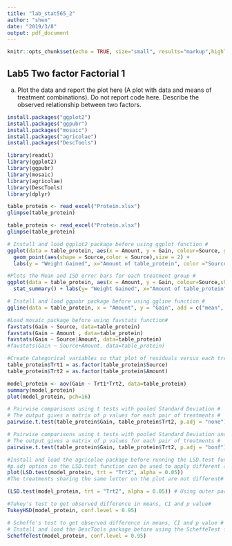 ```yaml
---
title: "lab_stat565_2"
author: "shen"
date: "2019/3/8"
output: pdf_document
---
```


```r
knitr::opts_chunk$set(echo = TRUE, size="small", results="markup",highlight=T)
```

## Lab5 Two factor Factorial 1

(a) Plot the data and report the plot here (A plot with data and means of treatment combinations). Do not report code here. Describe the observed relationship between two factors.

```r
install.packages("ggplot2")
install.packages("ggpubr")
install.packages("mosaic")
install.packages("agricolae")
install.packages("DescTools")
```

```r
library(readxl)
library(ggplot2)
library(ggpubr)
library(mosaic)
library(agricolae)
library(DescTools)
library(dplyr)
```

```r
table_protein <- read_excel("Protein.xlsx")
glimpse(table_protein)
```



```r
table_protein <- read_excel("Protein.xlsx")
glimpse(table_protein)

# Install and load ggplot2 package before using ggplot function #
ggplot(data = table_protein, aes(x = Amount, y = Gain, colour=Source, group=Source))+ 
  geom_point(aes(shape = Source,color = Source),size = 2) + 
  labs(y = "Weight Gained", x="Amount of table_protein", color ="Source of table_protein", shape ="Source of table_protein")

#Plots the Mean and 1SD error bars for each treatment group #
ggplot(data = table_protein, aes(x = Amount, y = Gain, colour=Source,shape = Source, group=Source)) +
  stat_summary() + labs(y= "Weight Gained", x="Amount of table_protein", color="Source", shape="Source")

# Install and load ggpubr package before using ggline function # 
ggline(data = table_protein, x = "Amount", y = "Gain", add = c("mean", "jitter"),shape= "Source",  color = "Source", linetype = "Source", ylab= "Weight Gained", xlab="Amount of table_protein")

#Load mosaic package before using favstats function#
favstats(Gain ~ Source, data=table_protein)
favstats(Gain ~ Amount , data=table_protein)
favstats(Gain ~ Source|Amount, data=table_protein)
#favstats(Gain ~ Source+Amount, data=table_protein)

#Create Categorical variables so that plot of residuals versus each treatment combination can be obtained using plot function with the fitted model later #
table_protein$Trt1 = as.factor(table_protein$Source)
table_protein$Trt2 = as.factor(table_protein$Amount)

model_protein <- aov(Gain ~ Trt1*Trt2, data=table_protein)
summary(model_protein)
plot(model_protein, pch=16)

# Pairwise comparisons using t tests with pooled Standard Deviation #
# The output gives a matrix of p values for each pair of treatments #
pairwise.t.test(table_protein$Gain, table_protein$Trt2, p.adj = "none") 

# Pairwise comparisons using t tests with pooled Standard Deviation and Bonferroni adjustment #
# The output gives a matrix of p values for each pair of treatments #
pairwise.t.test(table_protein$Gain, table_protein$Trt2, p.adj = "bonf")

#Install and load the agricolae package before running the LSD.test function below #
#p.adj option in the LSD.test function can be used to apply different adjustments to control error rates#
plot(LSD.test(model_protein, trt = "Trt2", alpha = 0.05))
#The treatments sharing the same letter on the plot are not different#

(LSD.test(model_protein, trt = "Trt2", alpha = 0.05)) # Using outer parentheses prints the output#

#Tukey's test to get observed difference in means, CI and p value#
TukeyHSD(model_protein, conf.level = 0.95)

# Scheffe's test to get observed difference in means, CI and p value #
# Install and load the DescTools package before using the ScheffeTest function #
ScheffeTest(model_protein, conf.level = 0.95)

```
